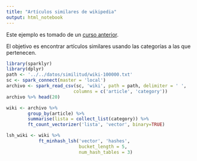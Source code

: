 ```yaml
---
title: "Artículos similares de wikipedia"
output: html_notebook
---
```


Este ejemplo es tomado de un [curso anterior](https://github.com/elmer-garduno/metodos-analiticos/blob/master/Lecture_2_Similarity_Spark.ipynb).

El objetivo es encontrar artículos similares usando las categorías 
a las que pertenecen.

```r
library(sparklyr)
library(dplyr)
path <- '../../datos/similitud/wiki-100000.txt'
sc <- spark_connect(master = 'local')
archivo <- spark_read_csv(sc, 'wiki', path = path, delimiter = ' ',
                         columns = c('article', 'category')) 
archivo %>% head(20)
```


```r
wiki <- archivo %>%
        group_by(article) %>%
        summarise(lista = collect_list(category)) %>%
        ft_count_vectorizer('lista', 'vector', binary=TRUE)
```


```r
lsh_wiki <- wiki %>%
            ft_minhash_lsh('vector', 'hashes', 
                           bucket_length = 5,
                           num_hash_tables = 3)
```
